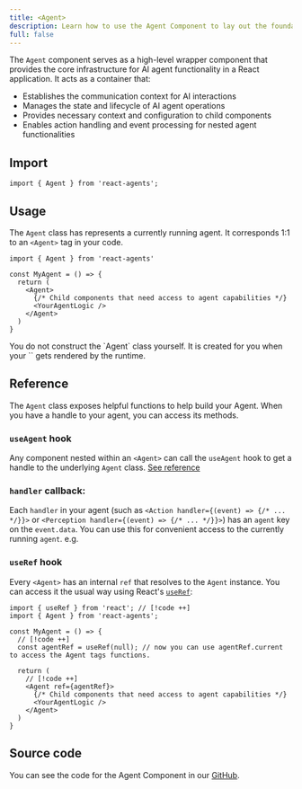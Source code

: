 ```yaml
---
title: <Agent>
description: Learn how to use the Agent Component to lay out the foundation of your Agent.
full: false
---
```


The `Agent` component serves as a high-level wrapper component that provides the core infrastructure for AI agent functionality in a React application. It acts as a container that:

- Establishes the communication context for AI interactions
- Manages the state and lifecycle of AI agent operations
- Provides necessary context and configuration to child components
- Enables action handling and event processing for nested agent functionalities

## Import

```tsx
import { Agent } from 'react-agents';
```

## Usage

The `Agent` class has represents a currently running agent. It corresponds 1:1 to an `<Agent>` tag in your code.

```tsx
import { Agent } from 'react-agents'

const MyAgent = () => {
  return (
    <Agent>
      {/* Child components that need access to agent capabilities */}
      <YourAgentLogic />
    </Agent>
  )
}
```

<Callout>
You do not construct the `Agent` class yourself. It is created for you when your `<Agent>` gets rendered by the runtime.
</Callout>

## Reference

The `Agent` class exposes helpful functions to help build your Agent. When you have a handle to your agent, you can access its methods.

### `useAgent` hook
Any component nested within an `<Agent>` can call the `useAgent` hook to get a handle to the underlying `Agent` class. [See reference](/api/hooks/useAgent)

### `handler` callback: 
Each `handler` in your agent (such as `<Action handler={(event) => {/* ... */}}>` or `<Perception handler={(event) => {/* ... */}}>`) has an `agent` key on the `event.data`. You can use this for convenient access to the currently running `agent`. e.g.

### `useRef` hook
Every `<Agent>` has an internal `ref` that resolves to the `Agent` instance. You can access it the usual way using React's [`useRef`](https://react.dev/reference/react/useRef):
```tsx
import { useRef } from 'react'; // [!code ++]
import { Agent } from 'react-agents';

const MyAgent = () => {
  // [!code ++]
  const agentRef = useRef(null); // now you can use agentRef.current to access the Agent tags functions. 

  return (
    // [!code ++]
    <Agent ref={agentRef}>
      {/* Child components that need access to agent capabilities */}
      <YourAgentLogic />
    </Agent>
  )
}

```

## Source code

You can see the code for the Agent Component in our [GitHub](https://github.com/UpstreetAI/monorepo/blob/main/packages/usdk/packages/upstreet-agent/packages/react-agents/components.tsx#L90).
